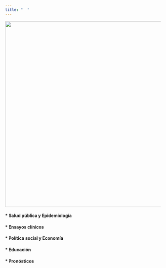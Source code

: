 ```yaml
---
title: "  "
---
```

![](img/banner001.png){width='600px'}


#### * **Salud pública y Epidemiología**

#### * **Ensayos clínicos**

#### * **Política social y Economía**

#### * **Educación**

#### * **Pronósticos**
